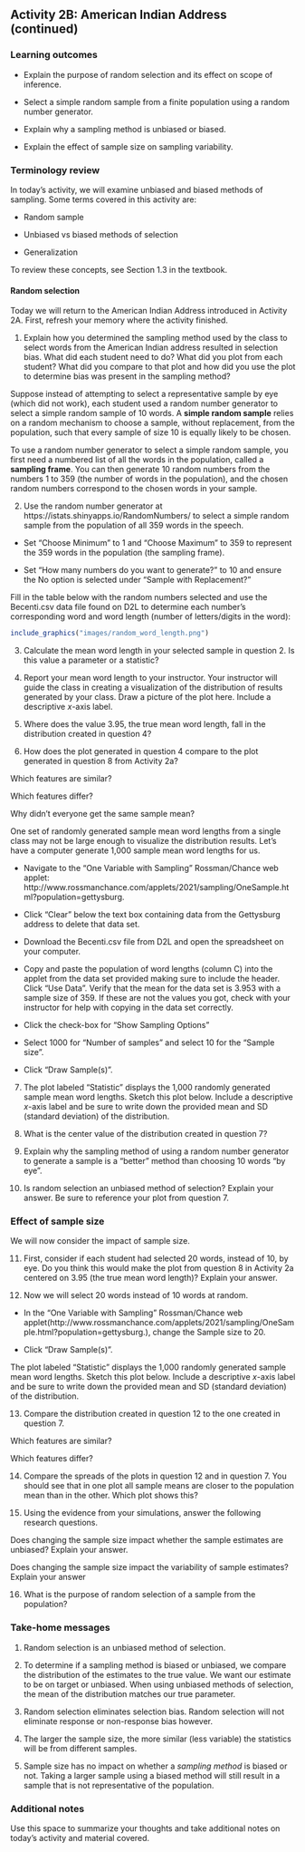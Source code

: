 ## Activity 2B: American Indian Address (continued)

\setstretch{1}

### Learning outcomes

* Explain the purpose of random selection and its effect on scope of inference.

* Select a simple random sample from a finite population using a random number generator. 

* Explain why a sampling method is unbiased or biased.

* Explain the effect of sample size on sampling variability.

### Terminology review

In today's activity, we will examine unbiased and biased methods of sampling. Some terms covered in this activity are:


* Random sample

* Unbiased vs biased methods of selection

* Generalization


To review these concepts, see Section 1.3 in the textbook. 

#### Random selection {-}

Today we will return to the American Indian Address introduced in Activity 2A.  First, refresh your memory where the activity finished.

1. Explain how you determined the sampling method used by the class to select words from the American Indian address resulted in selection bias.  What did each student need to do?  What did you plot from each student?  What did you compare to that plot and how did you use the plot to determine bias was present in the sampling method?
\vspace{1.5in}

Suppose instead of attempting to select a representative sample by eye (which did not work), each student used a random number generator to select a simple random sample of 10 words. A **simple random sample** relies on a random mechanism to choose a sample, without replacement, from the population, such that every sample of size 10 is equally likely to be chosen.

To use a random number generator to select a simple random sample, you first need a numbered list of all the words in the population, called a **sampling frame**. You can then generate 10 random numbers from the numbers 1 to 359 (the number of words in the population), and the chosen random numbers correspond to the chosen words in your sample.

2. Use the random number generator at https://istats.shinyapps.io/RandomNumbers/ to select a simple random sample from the population of all 359 words in the speech. 

* Set "Choose Minimum" to 1 and "Choose Maximum" to 359 to represent the 359 words in the population (the sampling frame).

* Set "How many numbers do you want to generate?" to 10 and ensure the No option is selected under "Sample with Replacement?" 

Fill in the table below with the random numbers selected and use the Becenti.csv data file found on D2L to determine each number’s corresponding word and word length (number of letters/digits in the word):

```r
include_graphics("images/random_word_length.png")
```

3. Calculate the mean word length in your selected sample in question 2. Is this value a parameter or a statistic?
\vspace{0.3in}

4. Report your mean word length to your instructor.  Your instructor will guide the class in creating a visualization of the distribution of results generated by your class. Draw a picture of the plot here. Include a descriptive $x$-axis label.
\vspace{1.7in}

5.  Where does the value 3.95, the true mean word length, fall in the distribution created in question 4?
\vspace{0.3in}

\newpage

6. How does the plot generated in question 4 compare to the plot generated in question 8 from Activity 2a? 

\rgi Which features are similar?  
\vspace{0.4in}

\rgi Which features differ? 

\vspace{0.4in}

\rgi Why didn’t everyone get the same sample mean?
\vspace{0.4in}

One set of randomly generated sample mean word lengths from a single class may not be large enough to visualize the distribution results. Let’s have a computer generate 1,000 sample mean word lengths for us.

*  Navigate to the “One Variable with Sampling” Rossman/Chance web applet: http://www.rossmanchance.com/applets/2021/sampling/OneSample.html?population=gettysburg.

*  Click "Clear" below the text box containing data from the Gettysburg address to delete that data set.

*  Download the Becenti.csv file from D2L and open the spreadsheet on your computer.

*  Copy and paste the population of word lengths (column C) into the applet from the data set provided making sure to include the header.  Click "Use Data".  Verify that the mean for the data set is 3.953 with a sample size of 359.  If these are not the values you got, check with your instructor for help with copying in the data set correctly.

*  Click the check-box for "Show Sampling Options"

*  Select 1000 for "Number of samples" and select 10 for the "Sample size".  

*  Click “Draw Sample(s)”.

7. The plot labeled “Statistic” displays the 1,000 randomly generated sample mean word lengths. Sketch this plot below. Include a descriptive $x$-axis label and be sure to write down the provided mean and SD (standard deviation) of the distribution.
\vspace{1.5in}

8. What is the center value of the distribution created in question 7?
\vspace{0.3in}

\newpage

9. Explain why the sampling method of using a random number generator to generate a sample is a "better" method than choosing 10 words “by eye”.
\vspace{0.8in}

10.  Is random selection an unbiased method of selection?  Explain your answer. Be sure to reference your plot from question 7.
\vspace{0.5in}


### Effect of sample size {-}

We will now consider the impact of sample size.

11. First, consider if each student had selected 20 words, instead of 10, by eye. Do you think this would make the plot from question 8 in Activity 2a centered on 3.95 (the true mean word length)?  Explain your answer.
\vspace{0.4in}

12. Now we will select 20 words instead of 10 words at random.

*  In the "One Variable with Sampling” Rossman/Chance web applet(http://www.rossmanchance.com/applets/2021/sampling/OneSample.html?population=gettysburg.), change the Sample size to 20.

*  Click “Draw Sample(s)”.

The plot labeled “Statistic” displays the 1,000 randomly generated sample mean word lengths. Sketch this plot below.  Include a descriptive $x$-axis label and be sure to write down the provided mean and SD (standard deviation) of the distribution.
\vspace{1.6in}

13.  Compare the distribution created in question 12 to the one created in question 7.  

\rgi Which features are similar?  
\vspace{0.3in}

\rgi Which features differ? 

\vspace{0.3in}

\newpage

14. Compare the spreads of the plots in question 12 and in question 7. You should see that in one plot all sample means are closer to the population mean than in the other. Which plot shows this?
\vspace{0.4in}

15. Using the evidence from your simulations, answer the following research questions.

\rgi Does changing the sample size impact whether the sample estimates are unbiased? Explain your answer.
\vspace{0.5in}

\rgi Does changing the sample size impact the variability of sample estimates? Explain your answer
\vspace{0.5in}

16.  What is the purpose of random selection of a sample from the population? 

\vspace{0.8in}

### Take-home messages

1.	Random selection is an unbiased method of selection.

2. To determine if a sampling method is biased or unbiased, we compare the distribution of the estimates to the true value. We want our estimate to be on target or unbiased.  When using unbiased methods of selection, the mean of the distribution matches our true parameter.

3. Random selection eliminates selection bias.  Random selection will not eliminate response or non-response bias however.

4. The larger the sample size, the more similar (less variable) the statistics will be from different samples.  

5. Sample size has no impact on whether a *sampling method* is biased or not. Taking a larger sample using a biased method will still result in a sample that is not representative of the population.

### Additional notes

Use this space to summarize your thoughts and take additional notes on today's activity and material covered.

\newpage
